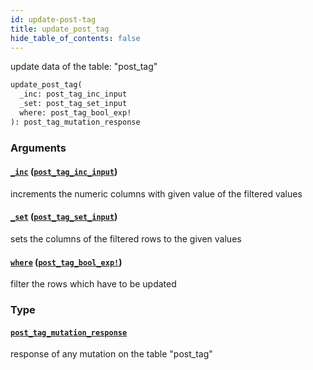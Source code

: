 ```yaml
---
id: update-post-tag
title: update_post_tag
hide_table_of_contents: false
---
```


update data of the table: "post_tag"

```graphql
update_post_tag(
  _inc: post_tag_inc_input
  _set: post_tag_set_input
  where: post_tag_bool_exp!
): post_tag_mutation_response
```

### Arguments

#### [`_inc`](#) ([`post_tag_inc_input`](../inputs/post-tag-inc-input))

increments the numeric columns with given value of the filtered values

#### [`_set`](#) ([`post_tag_set_input`](../inputs/post-tag-set-input))

sets the columns of the filtered rows to the given values

#### [`where`](#) ([`post_tag_bool_exp!`](../inputs/post-tag-bool-exp))

filter the rows which have to be updated

### Type

#### [`post_tag_mutation_response`](../objects/post-tag-mutation-response)

response of any mutation on the table "post_tag"
